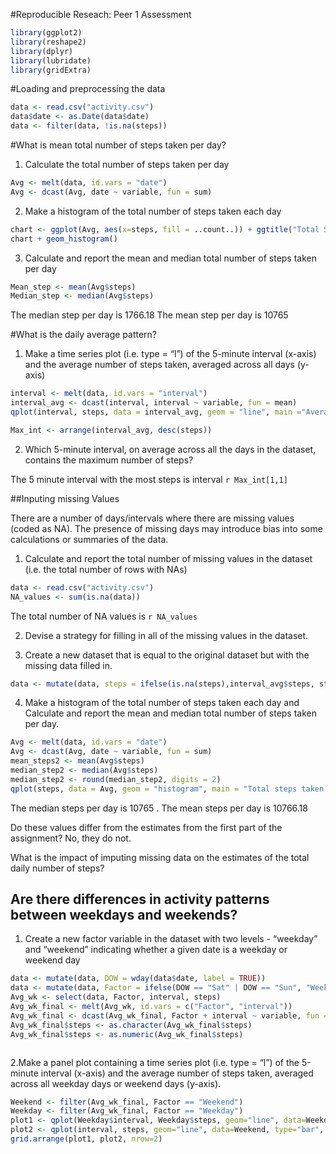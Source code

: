#Reproducible Reseach: Peer 1 Assessment

```r
library(ggplot2)
library(reshape2)
library(dplyr)
library(lubridate)
library(gridExtra)
```
#Loading and preprocessing the data

```r
data <- read.csv("activity.csv")
data$date <- as.Date(data$date)
data <- filter(data, !is.na(steps))
```

#What is mean total number of steps taken per day?

1. Calculate the total number of steps taken per day
```r
Avg <- melt(data, id.vars = "date")
Avg <- dcast(Avg, date ~ variable, fun = sum)
```
2. Make a histogram of the total number of steps taken each day

```r
chart <- ggplot(Avg, aes(x=steps, fill = ..count..)) + ggtitle("Total Steps Per Day") + xlab("Steps Taken" )
chart + geom_histogram()
```

3. Calculate and report the mean and median total number of steps taken per day
```r
Mean_step <- mean(Avg$steps)
Median_step <- median(Avg$steps)
```

The median step per day is 1766.18
The mean step per day is 10765

#What is the daily average pattern?

1. Make a time series plot (i.e. type = "l") of the 5-minute interval (x-axis) and the average number of steps taken, averaged across all days (y-axis)
```r
interval <- melt(data, id.vars = "interval")
interval_avg <- dcast(interval, interval ~ variable, fun = mean)
qplot(interval, steps, data = interval_avg, geom = "line", main ="Average Steps Taken", xlab = "5 min interval")
```

```r
Max_int <- arrange(interval_avg, desc(steps))
```
2. Which 5-minute interval, on average across all the days in the dataset, contains the maximum number of steps?

The 5 minute interval with the most steps is interval `r Max_int[1,1]`

##Inputing missing Values

There are a number of days/intervals where there are missing values (coded as NA). The presence of missing days may introduce bias into some calculations or summaries of the data.

1. Calculate and report the total number of missing values in the dataset (i.e. the total number of rows with NAs)
```r
data <- read.csv("activity.csv")
NA_values <- sum(is.na(data))
```
The total number of NA values is `r NA_values`

2. Devise a strategy for filling in all of the missing values in the dataset.

3. Create a new dataset that is equal to the original dataset but with the missing data filled in.
```r
data <- mutate(data, steps = ifelse(is.na(steps),interval_avg$steps, steps))
```
4. Make a histogram of the total number of steps taken each day and Calculate and report the mean and median total number of steps taken per day.
```r
Avg <- melt(data, id.vars = "date")
Avg <- dcast(Avg, date ~ variable, fun = sum)
mean_steps2 <- mean(Avg$steps)
median_step2 <- median(Avg$steps)
median_step2 <- round(median_step2, digits = 2)
qplot(steps, data = Avg, geom = "histogram", main = "Total steps taken per day")
```

The median steps per day is 10765 . The mean steps per day is 10766.18

Do these values differ from the estimates from the first part of the assignment? No, they do not.

What is the impact of imputing missing data on the estimates of the total daily number of steps?

## Are there differences in activity patterns between weekdays and weekends?
1. Create a new factor variable in the dataset with two levels - "weekday" and "weekend" indicating whether a given date is a weekday or weekend day
```r
data <- mutate(data, DOW = wday(data$date, label = TRUE))
data <- mutate(data, Factor = ifelse(DOW == "Sat" | DOW == "Sun", "Weekend", "Weekday"))
Avg_wk <- select(data, Factor, interval, steps)
Avg_wk_final <- melt(Avg_wk, id.vars = c("Factor", "interval"))
Avg_wk_final <- dcast(Avg_wk_final, Factor + interval ~ variable, fun = mean)
Avg_wk_final$steps <- as.character(Avg_wk_final$steps)
Avg_wk_final$steps <- as.numeric(Avg_wk_final$steps)



```

2.Make a panel plot containing a time series plot (i.e. type = "l") of the 5-minute interval (x-axis) and the average number of steps taken, averaged across all weekday days or weekend days (y-axis).

```r
Weekend <- filter(Avg_wk_final, Factor == "Weekend")
Weekday <- filter(Avg_wk_final, Factor == "Weekday")
plot1 <- qplot(Weekday$interval, Weekday$steps, geom="line", data=Weekday, type="bar", main="Steps by Interval - Weekday", xlab="Interval ID", ylab="Number of Steps")
plot2 <- qplot(interval, steps, geom="line", data=Weekend, type="bar", main="Steps by Interval - Weekend", xlab="Interval ID", ylab="Number of Steps")
grid.arrange(plot1, plot2, nrow=2)
```